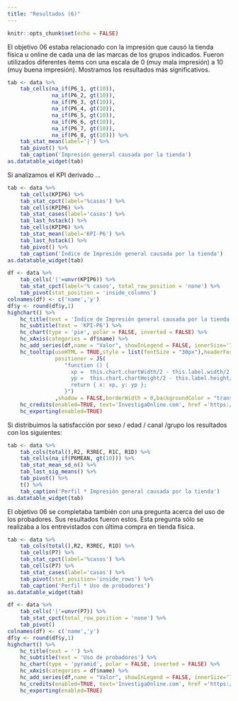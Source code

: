 ```yaml
---
title: "Resultados (6)"
---
```


```r
knitr::opts_chunk$set(echo = FALSE)
```

El objetivo 06 estaba relacionado con la impresión que causó la tienda física u online de cada una de las marcas de los grupos indicados. Fueron utilizados diferentes ítems con una escala de 0 (muy mala impresión) a 10 (muy buena impresión). Mostramos los resultados más significativos.

```r
tab <- data %>%
    tab_cells(na_if(P6_1, gt(10)),
              na_if(P6_2, gt(10)),
              na_if(P6_3, gt(10)),
              na_if(P6_4, gt(10)),
              na_if(P6_5, gt(10)),
              na_if(P6_6, gt(10)),
              na_if(P6_7, gt(10)),
              na_if(P6_8, gt(10))) %>%
    tab_stat_mean(label='|') %>%
    tab_pivot() %>%
    tab_caption('Impresión general causada por la tienda')
as.datatable_widget(tab)
```

Si analizamos el KPI derivado ...

```r
tab <- data %>%
	tab_cells(KPIP6) %>%
	tab_stat_cpct(label='%casos') %>%
    tab_cells(KPIP6) %>%
    tab_stat_cases(label='casos') %>%
    tab_last_hstack() %>%
    tab_cells(KPIP6) %>%
    tab_stat_mean(label='KPI-P6') %>%
    tab_last_hstack() %>%
	tab_pivot() %>%
    tab_caption('Índice de Impresión general causada por la tienda')
as.datatable_widget(tab)
```

```r
df <- data %>%
	tab_cells('|'=unvr(KPIP6)) %>%
	tab_stat_cpct(label='% casos', total_row_position = 'none') %>%
	tab_pivot(stat_position = 'inside_columns')
colnames(df) <- c('name','y')
df$y <- round(df$y,1)
highchart() %>%
    hc_title(text = 'Índice de Impresión general causada por la tienda') %>% 
    hc_subtitle(text = 'KPI-P6') %>% 
    hc_chart(type = 'pie', polar = FALSE, inverted = FALSE) %>% 
    hc_xAxis(categories = df$name) %>%
    hc_add_series(df,name = "Valor", showInLegend = FALSE, innerSize='75%',dataLabels = list(format="{point.name}<br>({point.y}%)"))%>%
    hc_tooltip(useHTML = TRUE,style = list(fontSize = "30px"),headerFormat = "",pointFormat = paste("<br><div style='text-align: center;'>Índice <b><br>",round(mean(data$KPIP6, na.rm = TRUE), 1),"</div>"),
               positioner = JS(
                  "function () {
                    xp =  this.chart.chartWidth/2 - this.label.width/2
                    yp =  this.chart.chartHeight/2 - this.label.height/2
                    return { x: xp, y: yp };
                  }")
               ,shadow = FALSE,borderWidth = 0,backgroundColor = "transparent",hideDelay = 9999) %>%
    hc_credits(enabled=TRUE, text='InvestigaOnline.com', href ='https://www.investigaonline.com') %>%
    hc_exporting(enabled=TRUE)
```

Si distribuimos la satisfacción por sexo / edad / canal /grupo los resultados con los siguientes:

```r
tab <- data %>%
    tab_cols(total(),R2, R3REC, R1C, R1D) %>%
    tab_cells(na_if(P6MEAN, gt(10))) %>%
    tab_stat_mean_sd_n() %>%
    tab_last_sig_means() %>%
	tab_pivot() %>%
    t() %>%
    tab_caption('Perfil * Impresión general causada por la tienda')
as.datatable_widget(tab)
```

El objetivo 06 se completaba también con una pregunta acerca del uso de los probadores. Sus resultados fueron estos. Esta pregunta sólo se realizaba a los entrevistados con última compra en tienda física.

```r
tab <- data %>%
    tab_cols(total(),R2, R3REC, R1D) %>%
	tab_cells(P7) %>%
	tab_stat_cpct(label='%casos') %>%
    tab_cells(P7) %>%
    tab_stat_cases(label='casos') %>%
	tab_pivot(stat_position='inside_rows') %>%
    tab_caption('Perfil * Uso de probadores')
as.datatable_widget(tab)
```

```r
df <- data %>%
	tab_cells('|'=unvr(P7)) %>%
	tab_stat_cpct(total_row_position = 'none') %>%
	tab_pivot()
colnames(df) <- c('name','y')
df$y <- round(df$y,1)
highchart() %>%
    hc_title(text = '') %>% 
    hc_subtitle(text = 'Uso de probadores') %>% 
    hc_chart(type = 'pyramid', polar = FALSE, inverted = FALSE) %>% 
    hc_xAxis(categories = df$name) %>%
    hc_add_series(df,name = "Valor", showInLegend = FALSE, innerSize='75%',dataLabels = list(format="{point.name}<br>({point.y}%)"))%>%
    hc_credits(enabled=TRUE, text='InvestigaOnline.com', href ='https://www.investigaonline.com') %>%
    hc_exporting(enabled=TRUE)
```
